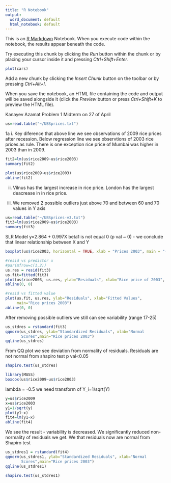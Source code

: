 ```yaml
---
title: "R Notebook"
output:
  word_document: default
  html_notebook: default
---
```


This is an [R Markdown](http://rmarkdown.rstudio.com) Notebook. When you execute code within the notebook, the results appear beneath the code. 

Try executing this chunk by clicking the *Run* button within the chunk or by placing your cursor inside it and pressing *Ctrl+Shift+Enter*. 

```r
plot(cars)
```

Add a new chunk by clicking the *Insert Chunk* button on the toolbar or by pressing *Ctrl+Alt+I*.

When you save the notebook, an HTML file containing the code and output will be saved alongside it (click the *Preview* button or press *Ctrl+Shift+K* to preview the HTML file).

Kanayev Azamat Problem 1 Midterm on 27 of April

```r
us=read.table("~/UBSprices.txt")
```

1a
i. Key diference that above line we see observations of 2009 rice prices after recession.
Below regression line we see observtions of 2003 rice prices as rule. There is one exception 
rice price of Mumbai was higher in 2003 than in 2009.

```r
fit2=lm(us$rice2009~us$rice2003)
summary(fit2)
```


```r
plot(us$rice2009~us$rice2003)
abline(fit2)
```

ii. Vilnus has the largest increase in rice price. London has the largest deacrease in in rice price.

iii. We removed 2 possible outliers just above 70 and between 60 and 70 values in Y axis

```r
us=read.table("~/UBSprices-v3.txt")
fit3=lm(us$rice2009~us$rice2003)
summary(fit3)
```

SLR Model
y=2.864 + 0.997X
beta1 is not equal 0 (p val ~ 0) - we conclude that linear relationship between X and Y

```r
boxplot(us$rice2003, horizontal = TRUE, xlab = "Prices 2003", main = "(d) Box Plot")
```

```r
#resid vs predictor x
#par(mfrow=c(1,2))
us.res = resid(fit3)
us.fit=fitted(fit3)
plot(us$rice2003, us.res, ylab="Residuals", xlab="Rice price of 2003", main="Rice prices 2003")
abline(0, 0)

#resid vs fitted value
plot(us.fit, us.res, ylab="Residuals", xlab="Fitted Values",
     main="Rice prices 2003")
abline(0, 0)
```

After removing possible outliers we still can see variability (range 17-25)

```r
us_stdres = rstandard(fit3)
qqnorm(us_stdres, ylab="Standardized Residuals", xlab="Normal
       Scores",main="Rice prices 2003")
qqline(us_stdres)
```

From QQ plot we see deviation from normality of residuals. Residuals are not normal from shapiro test p val<0.05

```r
shapiro.test(us_stdres)
```

```r
library(MASS)
boxcox(us$rice2009~us$rice2003)
```

lambda = -0.5 we need transform of Y_i=1/sqrt(Y)

```r
y=us$rice2009
x=us$rice2003
y1=1/sqrt(y)
plot(y1~x)
fit4=lm(y1~x)
abline(fit4)
```

We see the result - variability is decreased. We significantly reduced non-normality of residuals we get. We that residuals now are normal from Shapiro test

```r
us_stdres1 = rstandard(fit4)
qqnorm(us_stdres1, ylab="Standardized Residuals", xlab="Normal
       Scores",main="Rice prices 2003")
qqline(us_stdres1)
```

```r
shapiro.test(us_stdres1)
```

